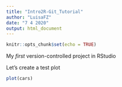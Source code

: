 ```yaml
---
title: "Intro2R-Git_Tutorial"
author: "LuisaFZ"
date: "7 4 2020"
output: html_document
---
```


```r
knitr::opts_chunk$set(echo = TRUE)
```

My *first* version-controlled project in RStudio

Let's create a test plot


```r
plot(cars)
```

